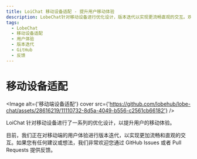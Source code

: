 ```yaml
---
title: LoiChat 移动设备适配 - 提升用户移动体验
description: LobeChat针对移动设备进行优化设计，版本迭代以实现更流畅直观的交互。欢迎通过GitHub Issues或Pull Requests提供反馈。
tags:
  - LobeChat
  - 移动设备适配
  - 用户体验
  - 版本迭代
  - GitHub
  - 反馈
---
```


# 移动设备适配

<Image
  alt={'移动端设备适配'}
  cover
  src={'https://github.com/lobehub/lobe-chat/assets/28616219/11110732-8d5a-4049-b556-c2561cb66182'}
/>

LoiChat 针对移动设备进行了一系列的优化设计，以提升用户的移动体验。

目前，我们正在对移动端的用户体验进行版本迭代，以实现更加流畅和直观的交互。如果您有任何建议或想法，我们非常欢迎您通过 GitHub Issues 或者 Pull Requests 提供反馈。

